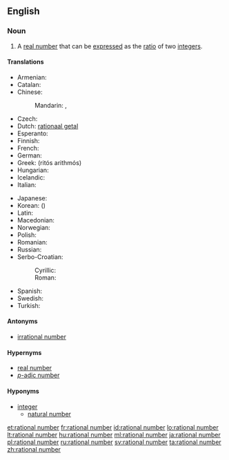 ==English==

===Noun===
{{en-noun|head=[[rational]] [[number]]}}

# {{mathematics}} A [[real number]] that can be [[express]]ed as the [[ratio]] of two [[integer]]s.

====Translations====
{{trans-top|quotient of integers}}
* Armenian: {{t-|hy|ռացիոնալ թիվ|tr=ṙac’ional t’iv}}
* Catalan: {{t-|ca|nombre racional|m}}
* Chinese:
*: Mandarin: {{t|cmn|有理數|sc=Hani}}, {{t|cmn|有理数|tr=yǒulǐshù|sc=Hani}}
* Czech: {{t-|cs|racionální číslo|n}}
* Dutch: [[rationaal getal]] {{n}}
* Esperanto: {{t-|eo|racionala nombro}}
* Finnish: {{t+|fi|rationaaliluku}}
* French: {{t+|fr|nombre rationnel|m}}
* German: {{t+|de|rationale Zahl|f}}
* Greek: {{t+|el|ρητός αριθμός|m}} (ritós arithmós)
* Hungarian: {{t+|hu|racionális szám}}
* Icelandic: {{t-|is|ræð tala|f}}
* Italian: {{t+|it|numero razionale|m}}
{{trans-mid}}
* Japanese: {{t+|ja|有理数|tr=ゆうりすう, yūrisū|sc=Jpan}}
* Korean: {{t+|ko|유리수|tr=yurisu|sc=Kore}} ({{t+|ko|有理數|sc=Kore}})
* Latin: {{t-|la|numerus rationalis|m}}
* Macedonian: {{t-|mk|рационален број|m|tr=racionálen brój}}
* Norwegian: {{t+|no|rasjonalt tall|n}}
* Polish: {{t-|pl|liczba wymierna|f}}
* Romanian: {{t-|ro|număr rațional|n}}
* Russian: {{t-|ru|рациональное число|n|tr=racionál'noje čisló}}
* Serbo-Croatian:
*: Cyrillic: {{t-|sh|рaционaлни брой|m}}
*: Roman: {{t-|sh|racionalni broj|m}}
* Spanish: {{t+|es|número racional|m}}
* Swedish: {{t+|sv|rationellt tal}}
* Turkish: {{t+|tr|rasyonel sayı}}
{{trans-bottom}}

====Antonyms====
* [[irrational number]]

====Hypernyms====
* [[real number]]
* [[p-adic number|''p''-adic number]]

====Hyponyms====
* [[integer]]
** [[natural number]]

[[et:rational number]]
[[fr:rational number]]
[[id:rational number]]
[[lo:rational number]]
[[lt:rational number]]
[[hu:rational number]]
[[ml:rational number]]
[[ja:rational number]]
[[pl:rational number]]
[[ru:rational number]]
[[sv:rational number]]
[[ta:rational number]]
[[zh:rational number]]